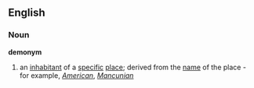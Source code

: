 ==English==
===Noun===
{{wikipedia}}
'''demonym'''
# an [[inhabitant]] of a [[specific]] [[place]]; derived from the [[name]] of the place - for example, ''[[American]]'', ''[[Mancunian]]''